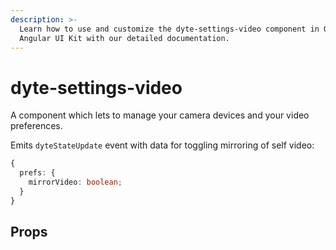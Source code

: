 ```yaml
---
description: >-
  Learn how to use and customize the dyte-settings-video component in Ospi's
  Angular UI Kit with our detailed documentation.
---
```


# dyte-settings-video

A component which lets to manage your camera devices and your video preferences.

Emits `dyteStateUpdate` event with data for toggling mirroring of self video:

```ts
{
  prefs: {
    mirrorVideo: boolean;
  }
}
```

## Props

<PropsTable of="dyte-settings-video" />

<head>
  <title>Angular UI Kit dyte-settings-video</title>
</head>
